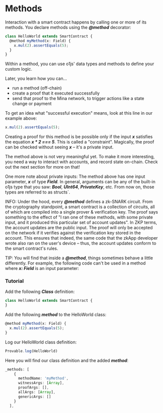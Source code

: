 # Methods

Interaction with a smart contract happens by calling one or more of its methods. You declare methods using the ***@method*** decorator:
```ts
class HelloWorld extends SmartContract {
  @method myMethod(x: Field) {
    x.mul(2).assertEquals(5);
  }
}
```

Within a method, you can use o1js' data types and methods to define your custom logic.

Later, you learn how you can...

* run a method (off-chain)
* create a proof that it executed successfully
* send that proof to the Mina network, to trigger actions like a state change or payment

To get an idea what "successful execution" means, look at this line in our example above:
```ts
x.mul(2).assertEquals(5);
```

Creating a proof for this method is be possible only if the input ***x*** satisfies the equation ***x * 2 === 5***. This is called a "constraint". Magically, the proof can be checked without seeing ***x*** – it's a private input.

The method above is not very meaningful yet. To make it more interesting, you need a way to interact with accounts, and record state on-chain. Check out the next section for more on that!

One more note about private inputs: The method above has one input parameter, ***x*** of type ***Field***. In general, arguments can be any of the built-in o1js type that you saw: ***Bool***, ***UInt64***, ***PrivateKey***, etc. From now on, those types are referred to as structs`.

INFO: Under the hood, every ***@method*** defines a zk-SNARK circuit. From the cryptography standpoint, a smart contract is a collection of circuits, all of which are compiled into a single prover & verification key. The proof says something to the effect of "I ran one of these methods, with some private input, and it produced this particular set of account updates". In ZKP terms, the account updates are the public input. The proof will only be accepted on the network if it verifies against the verification key stored in the account. This ensures that indeed, the same code that the zkApp developer wrote also ran on the user's device – thus, the account updates conform to the smart contract's rules.

TIP: You will find that inside a ***@method***, things sometimes behave a little differently. For example, the following code can't be used in a method where ***x: Field*** is an input parameter:

### Tutorial

Add the following ***Class*** definition:
```ts
class HelloWorld extends SmartContract {
}
```

Add the following ***method*** to the HelloWorld class:
```ts
@method myMethod(x: Field) {
  x.mul(2).assertEquals(5);
}
```

Log our HelloWorld class definition:
```ts
Provable.log(HelloWorld)
```
Here you will find our class definition and the added ***method***:
```ts
_methods: [
    {
      methodName: 'myMethod',
      witnessArgs: [Array],
      proofArgs: [],
      allArgs: [Array],
      genericArgs: []
    }
  ],
```
